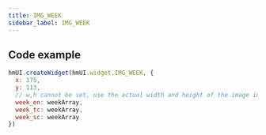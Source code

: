 ```yaml
---
title: IMG_WEEK 
sidebar_label: IMG_WEEK 
---
```


## Code example

```js
hmUI.createWidget(hmUI.widget.IMG_WEEK, {
  x: 175,
  y: 113,
  // w,h cannot be set, use the actual width and height of the image in the weekArray.
  week_en: weekArray,
  week_tc: weekArray,
  week_sc: weekArray
})
```
